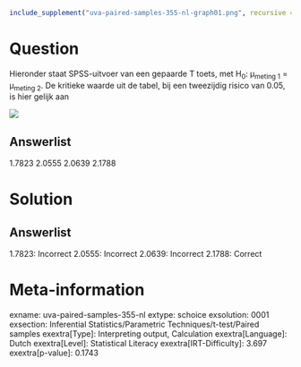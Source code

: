 ```r
include_supplement("uva-paired-samples-355-nl-graph01.png", recursive = TRUE)
```

Question
========

Hieronder staat SPSS-uitvoer van een gepaarde T toets, met H~0~:
μ~meting\ 1~ = μ~meting\ 2~. De kritieke waarde uit de tabel, bij een
tweezijdig risico van 0.05, is hier gelijk aan

![](uva-paired-samples-355-nl-graph01.png)

Answerlist
----------

1.7823
2.0555
2.0639
2.1788

Solution
========

Answerlist
----------

1.7823: Incorrect
2.0555: Incorrect
2.0639: Incorrect
2.1788: Correct

Meta-information
================
exname: uva-paired-samples-355-nl
extype: schoice
exsolution: 0001
exsection: Inferential Statistics/Parametric Techniques/t-test/Paired samples
exextra[Type]: Interpreting output, Calculation
exextra[Language]: Dutch
exextra[Level]: Statistical Literacy
exextra[IRT-Difficulty]: 3.697
exextra[p-value]: 0.1743
